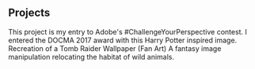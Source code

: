 ## Projects

<ProjectCard title="Freiheit" link="https://www.behance.net/gallery/58937147/Freiheit" bg="linear-gradient(to right, #D4145A 0%, #FBB03B 100%)" imgUrl="https://i.imgur.com/hU1j2YFm.png">
This project is my entry to Adobe's #ChallengeYourPerspective contest.
</ProjectCard>
<ProjectCard title="Harry Potter" link="https://www.behance.net/gallery/52915793/Harry-Potter" bg="linear-gradient(to right, #662D8C 0%, #ED1E79 100%)" imgUrl="https://i.imgur.com/hU1j2YFm.png">
I entered the DOCMA 2017 award with this Harry Potter inspired image.
</ProjectCard>
<ProjectCard title="Tomb Raider" link="https://www.behance.net/gallery/43907099/Tomb-Raider" bg="linear-gradient(to right, #009245 0%, #FCEE21 100%)" imgUrl="https://i.imgur.com/hU1j2YFm.png">
Recreation of a Tomb Raider Wallpaper (Fan Art)
</ProjectCard>
<ProjectCard title="Eagle" link="https://www.behance.net/gallery/38068151/Eagle" bg="linear-gradient(to right, #D585FF 0%, #00FFEE 100%)" imgUrl="https://i.imgur.com/hU1j2YFm.png">
A fantasy image manipulation relocating the habitat of wild animals.
</ProjectCard>
